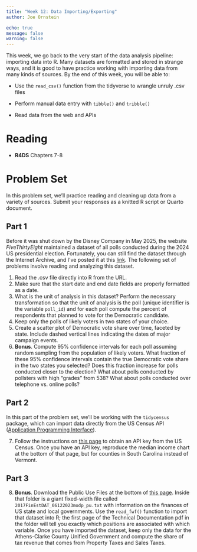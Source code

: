 ```yaml
---
title: "Week 12: Data Importing/Exporting"
author: Joe Ornstein

echo: true
message: false
warning: false
---
```


This week, we go back to the very start of the data analysis pipeline: importing data into R. Many datasets are formatted and stored in strange ways, and it is good to have practice working with importing data from many kinds of sources. By the end of this week, you will be able to:

-   Use the `read_csv()` function from the tidyverse to wrangle unruly .csv files

-   Perform manual data entry with `tibble()` and `tribble()`

-   Read data from the web and APIs

# Reading

-   **R4DS** Chapters 7-8

# Problem Set

In this problem set, we'll practice reading and cleaning up data from a variety of sources. Submit your responses as a knitted R script or Quarto document.

## Part 1

Before it was shut down by the Disney Company in May 2025, the website *FiveThirtyEight* maintained a dataset of all polls conducted during the 2024 US presidential election. Fortunately, you can still find the dataset through the Internet Archive, and I've posted it at this [link](https://joeornstein.github.io/pols-7012/data/president_polls.csv). The following set of problems involve reading and analyzing this dataset.

1.  Read the .csv file directly into R from the URL.
2.  Make sure that the start date and end date fields are properly formatted as a date.
3.  What is the unit of analysis in this dataset? Perform the necessary transformation so that the unit of analysis is the poll (unique identifier is the variable `poll_id`) and for each poll compute the percent of respondents that planned to vote for the Democratic candidate.
4.  Keep only the polls of likely voters in two states of your choice.
5.  Create a scatter plot of Democratic vote share over time, faceted by state. Include dashed vertical lines indicating the dates of major campaign events.
6.  **Bonus**. Compute 95% confidence intervals for each poll assuming random sampling from the population of likely voters. What fraction of these 95% confidence intervals contain the true Democratic vote share in the two states you selected? Does this fraction increase for polls conducted closer to the election? What about polls conducted by pollsters with high "grades" from 538? What about polls conducted over telephone vs. online polls?

## Part 2

In this part of the problem set, we'll be working with the `tidycensus` package, which can import data directly from the US Census API ([Application Programming Interface](https://joeornstein.github.io/text-as-data/apis.html)).

7.  Follow the instructions on [this page](https://walker-data.com/tidycensus/articles/basic-usage.html) to obtain an API key from the US Census. Once you have an API key, reproduce the median income chart at the bottom of that page, but for counties in South Carolina instead of Vermont.

## Part 3

8.  **Bonus**. Download the Public Use Files at the bottom of [this page](https://www.census.gov/data/tables/2017/econ/gov-finances/summary-tables.html). Inside that folder is a giant fixed-width file called `2017FinEstDAT_06122023modp_pu.txt` with information on the finances of US state and local governments. Use the `read_fwf()` function to import that dataset into R; the first page of the Technical Documentation pdf in the folder will tell you exactly which positions are associated with which variable. Once you have imported the dataset, keep only the data for the Athens-Clarke County Unified Government and compute the share of tax revenue that comes from Property Taxes and Sales Taxes.
